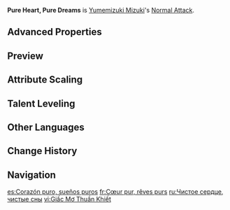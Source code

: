 {{Talent Infobox
|image         = Talent Pure Heart, Pure Dreams.png
|character     = Yumemizuki Mizuki
|type          = Normal Attack
|info          = '''Normal Attack'''<br>Performs up to 3 attacks, dealing {{Color|Anemo DMG}}.<br><br>'''Charged Attack'''<br>Consumes a certain amount of Stamina and deals {{Color|AoE Anemo DMG}} after a short casting time.<br><br>'''Plunging Attack'''<br>Calling upon the power of Anemo, she plunges towards the ground from mid-air, damaging all opponents in her path. Deals {{Color|AoE Anemo DMG}} upon impact with the ground.
|CD            = 
|energyCost    = 
|scale_att1    = ATK
|scale_att2    = 
|utility1      = 
|utility2      = 
|arkhe         = 
}}
'''Pure Heart, Pure Dreams''' is [[Yumemizuki Mizuki]]'s [[Normal Attack]].

==Advanced Properties==
{{Advanced Properties
|title   = Normal Attack 1-Hit
|gu      = 1U
|icdtag  = Normal Attack
|icdtype = 2.5s/3 Hits
|poise   = 9.802
|impulse = 1

|title2   = Normal Attack 2-Hit
|gu2      = 1U
|icdtag2  = Normal Attack
|icdtype2 = 2.5s/3 Hits
|poise2   = 8.796
|impulse2 = 1

|title3   = Normal Attack 3-Hit
|gu3      = 1U
|icdtag3  = Normal Attack
|icdtype3 = 2.5s/3 Hits
|poise3   = 13.382
|impulse3 = 1

|title4   = Charged Attack
|gu4      = 1U
|icdtag4  = none
|poise4   = 90
|impulse4 = 1

|title5   = Plunging Attack Collision
|gu5      = 0U
|icdtag5  = none
|poise5   = 5
|impulse5 = 2

|title6   = Low Plunge
|gu6      = 1U
|icdtag6  = none
|poise6   = 50
|impulse6 = 3

|title7   = High Plunge
|gu7      = 1U
|icdtag7  = none
|poise7   = 100
|impulse7 = 4
}}

==Preview==
{{Preview
|file1    = Pure Heart, Pure Dreams Normal Preview
|caption1 = Normal Attack

|file2    = Pure Heart, Pure Dreams Charged Preview
|caption2 = Charged Attack
<!--
|file3    = Pure Heart, Pure Dreams Plunge Preview
|caption3 = Plunging Attack
-->
}}

==Attribute Scaling==
{{Talent Scaling
|levels=11
|order=hit1,hit2,hit3,charged_title,charged,stamina,plunge_title,plunge,plungelow,plungehigh
|titles=1-Hit DMG (%),2-Hit DMG (%),3-Hit DMG (%),Charged Attack,Charged Attack DMG (%),Charged Attack Stamina Cost,Plunging Attack,Plunge DMG (%),Low Plunge DMG (%),High Plunge DMG (%)
|hit1_1=52.28
|hit1_2=56.2
|hit1_3=60.12
|hit1_4=65.35
|hit1_5=69.27
|hit1_6=73.19
|hit1_7=78.42
|hit1_8=83.64
|hit1_9=88.87
|hit1_10=94.1
|hit1_11=99.33
|hit2_1=46.91
|hit2_2=50.43
|hit2_3=53.95
|hit2_4=58.64
|hit2_5=62.16
|hit2_6=65.68
|hit2_7=70.37
|hit2_8=75.06
|hit2_9=79.75
|hit2_10=84.45
|hit2_11=89.14
|hit3_1=71.37
|hit3_2=76.72
|hit3_3=82.07
|hit3_4=89.21
|hit3_5=94.56
|hit3_6=99.92
|hit3_7=107.05
|hit3_8=114.19
|hit3_9=121.33
|hit3_10=128.46
|hit3_11=135.6
|charged_1=130
|charged_2=139.75
|charged_3=149.5
|charged_4=162.5
|charged_5=172.25
|charged_6=182
|charged_7=195
|charged_8=208
|charged_9=221
|charged_10=234
|charged_11=247
|stamina=50
|plunge_1=56.83
|plunge_2=61.45
|plunge_3=66.08
|plunge_4=72.69
|plunge_5=77.31
|plunge_6=82.6
|plunge_7=89.87
|plunge_8=97.14
|plunge_9=104.41
|plunge_10=112.34
|plunge_11=120.27
|plungelow_1=113.63
|plungelow_2=122.88
|plungelow_3=132.13
|plungelow_4=145.35
|plungelow_5=154.59
|plungelow_6=165.17
|plungelow_7=179.7
|plungelow_8=194.23
|plungelow_9=208.77
|plungelow_10=224.62
|plungelow_11=240.48
|plungehigh_1=141.93
|plungehigh_2=153.49
|plungehigh_3=165.04
|plungehigh_4=181.54
|plungehigh_5=193.1
|plungehigh_6=206.3
|plungehigh_7=224.45
|plungehigh_8=242.61
|plungehigh_9=260.76
|plungehigh_10=280.57
|plungehigh_11=300.37
}}

==Talent Leveling==
{{Talent Upgrade|Yumemizuki Mizuki}}

==Other Languages==
{{Other Languages
|en       = Pure Heart, Pure Dreams
|zhs      = 梦我梦心
|zhs_rm   = Mèngwǒ Mèngxīn
|zht      = 夢我夢心
|zht_rm   = Mèngwǒ Mèngxīn
|zh_tl    = 
|ja       = 通常攻撃・夢我夢心
|ja_rm    = 
|ja_tl    = 
|ko       = 일반 공격·꿈꾸는 마음
|ko_rm    = 
|ko_tl    = 
|es       = Corazón puro, sueños puros
|es_tl    = Pure Heart, Pure Dreams
|fr       = Cœur pur, rêves purs
|fr_tl    = Pure Heart, Pure Dreams
|ru       = Чистое сердце, чистые сны
|ru_tl    = 
|th       = Pure Heart, Pure Dreams
|th_rm    = 
|th_tl    = 
|vi       = Giấc Mơ Thuần Khiết
|vi_tl    = 
|de       = Reines Herz, reine Träume
|de_tl    = Pure Heart, Pure Dreams
|id       = Pure Heart, Pure Dreams
|pt       = Coração Puro, Sonhos Puros
|pt_tl    = 
|tr       = Saf Kalp, Saf Düşler
|tr_tl    = 
|it       = Cuore puro, sogni puri
|it_tl    = 
}}

==Change History==
{{Change History|5.4}}

==Navigation==
{{Talent Navbox|Yumemizuki Mizuki}}

[[es:Corazón puro, sueños puros]]
[[fr:Cœur pur, rêves purs]]
[[ru:Чистое сердце, чистые сны]]
[[vi:Giấc Mơ Thuần Khiết]]